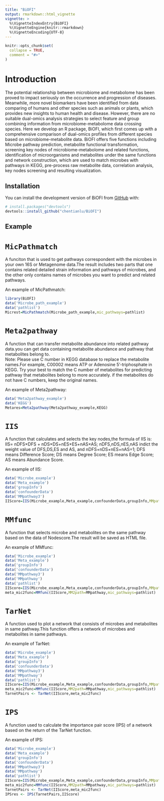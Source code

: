 ```yaml
---
title: "BiOFI"
output: rmarkdown::html_vignette
vignette: >
  %\VignetteIndexEntry{BiOFI}
  %\VignetteEngine{knitr::rmarkdown}
  %\VignetteEncoding{UTF-8}
---
```


```r
knitr::opts_chunk$set(
  collapse = TRUE,
  comment = "#>"
)
```

# Introduction

<!-- badges: start -->
<!-- badges: end -->

The potential relationship between microbiome and metabolome has been proved to impact seriously on the occurrence and progression of diseases. Meanwhile, more novel biomarkers have been identified from data comparing of humans and other species such as animals or plants, which provides new insights to human health and disease. However, there are no suitable dual-omics analysis strategies to select feature and group combining information from microbiome-metabolome data crossing species. Here we develop an R package, BiOFI, which first comes up with a comprehensive comparison of dual-omics profiles from different species based on microbiome-metabolite data. BiOFI offers five functions including Microbe pathway prediction, metabolite functional transformation, screening key nodes of microbiome-metabolome and related functions, identification of microorganisms and metabolites under the same functions and network construction, which are used to match microbes with pathways in KEGG, pre-process raw metabolite data, correlation analysis, key nodes screening and resulting visualization. 

## Installation

You can install the development version of BiOFI from [GitHub](https://github.com/) with:

``` r
# install.packages("devtools")
devtools::install_github("chentianlu/BiOFI")
```

## Example

# `MicPathmatch`
A funciton that is used to get pathways correspondent with the microbes in your own 16S or Metagenome data.The result includes two parts that one contains related detailed strain information and pathways of microbes, and the other only contains names of microbes you want to predict and related pathways. 

An example of MicPathmatch:
```r
library(BiOFI)
data('Microbe_path_example')
data('pathlist')
Micrest=MicPathmatch(Microbe_path_example,mic_pathways=pathlist)
```

# `Meta2pathway`
A function that can transfer metabolite abundance into related pathway data.you can get data containing metabolite abundance and pathway that metabolites belong to.  
Note: Please use C number in KEGG database to replace the metabolite names.For example, C00002 means ATP or Adenosine 5'-triphosphate in KEGG. Try your best to match the C number of metabolites for predicting pathway that metabolites belong to more accurately. if the metabolites do not have C numbers, keep the original names.  

An example of Meta2pathway:  
```r
data('Meta2pathway_example')
data('KEGG')
Metares=Meta2pathway(Meta2pathway_example,KEGG)
```

# `IIS`
A function that calculates and selects the key nodes,the formula of IIS is:
               IIS= nDFS×DFS + nDS×DS+nES×ES+nAS×AS;
nDFS,nDS,nES,nAS indict the weight value of DFS,DS,ES and AS, and nDFS+nDS+nES+nAS=1;
DFS means Difference Score;
DS means Degree Score;
ES means Edge Score;
AS means Abundance Score. 

An example of IIS:  
```r
data('Microbe_example')
data('Meta_example')
data('groupInfo')
data('confounderData')
data('MMpathway3')
IIScore=IIS(Microbe_example,Meta_example,confounderData,groupInfo,MMpath=MMpathway3)
```

# `MMfunc`
A function that selects microbe and metabolites on the same pathway based on the data of Nodescore.The result will be saved as HTML file.

An example of MMfunc:  
```r
data('Microbe_example')
data('Meta_example')
data('groupInfo')
data('confounderData')
data('MMpathway3')
data('MMpathway')
data('pathlist')
IIScore=IIS(Microbe_example,Meta_example,confounderData,groupInfo,MMpath=MMpathway3)
meta_mic2func=MMfunc(IIScore,MM2path=MMpathway,mic_pathways=pathlist)
```

# `TarNet`
A function used to plot a network that consists of microbes and metabolites in same pathway.This function offers a network of microbes and metabolites in same pathways.

An example of TarNet:  
```r
data('Microbe_example')
data('Meta_example')
data('groupInfo')
data('confounderData')
data('MMpathway3')
data('MMpathway')
data('pathlist')
IIScore=IIS(Microbe_example,Meta_example,confounderData,groupInfo,MMpath=MMpathway3)
meta_mic2func=MMfunc(IIScore,MM2path=MMpathway,mic_pathways=pathlist)
TarnetPairs <- TarNet(IIScore,meta_mic2func)
```

# `IPS`
A function used to calculate the importance pair score (IPS) of a network based on the return of the TarNet function.

An example of IPS:  
```r
data('Microbe_example')
data('Meta_example')
data('groupInfo')
data('confounderData')
data('MMpathway3')
data('MMpathway')
data('pathlist')
IIScore=IIS(Microbe_example,Meta_example,confounderData,groupInfo,MMpath=MMpathway3)
meta_mic2func=MMfunc(IIScore,MM2path=MMpathway,mic_pathways=pathlist)
TarnetPairs <- TarNet(IIScore,meta_mic2func)
IPSres <- IPS(TarnetPairs,IIScore)
```
